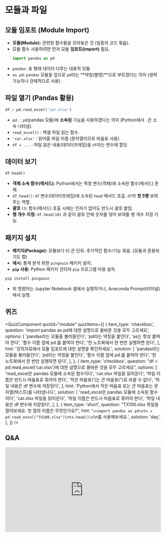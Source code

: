 # 모듈과 파일

## 모듈 임포트 (Module Import)

*   **모듈(Module):** 관련된 함수들을 모아놓은 것 (일종의 코드 묶음).
*   모듈 함수 사용하려면 먼저 모듈 **임포트(import)** 필요.
    ```python
    import pandas as pd
    ```
*   `pandas`: 표 형태 데이터 다루는 대표적 모듈.
*   `as pd`: `pandas` 모듈을 앞으로 `pd`라는 **약칭(별명)**으로 부르겠다는 의미 (생략 가능하나 관례적으로 사용).

## 파일 열기 (Pandas 활용)

```python
df = pd.read_excel('car.xlsx')
```

*   `pd.` : `pd`(pandas 모듈)에 **소속된** 기능을 사용하겠다는 의미 (Python에서 `.`은 소속 나타냄).
*   `read_excel()` : 엑셀 파일 읽는 함수.
*   `'car.xlsx'` : 읽어올 파일 이름 (문자열이므로 따옴표 사용).
*   `df = ...` : 파일 읽은 내용(데이터프레임)을 `df`라는 변수에 할당.

## 데이터 보기

```python
df.head()
```

*   **객체 소속 함수(메서드):** Python에서는 특정 변수(객체)에 소속된 함수(메서드) 존재.
*   `df.head()`: `df` 변수(데이터프레임)에 소속된 `head` 메서드 호출. `df`의 **첫 5행** 보여주는 역할.
*   **괄호 `()`:** 함수(메서드) 호출 시에는 인자가 없어도 반드시 괄호 붙임.
*   **행 개수 지정:** `df.head(10)` 과 같이 괄호 안에 숫자를 넣어 보여줄 행 개수 지정 가능.

## 패키지 설치

*   **패키지(Package):** 모듈보다 더 큰 단위. 추가적인 함수/기능 묶음. (모듈과 혼용되기도 함)
*   **예시:** 통계 분석 위한 `pingouin` 패키지 설치.
*   **`pip` 사용:** Python 패키지 관리자 `pip` 프로그램 이용 설치.
```bash
pip install pingouin
```
*   위 명령어는 Jupyter Notebook 셀에서 실행하거나, Anaconda Prompt(터미널)에서 실행.

## 퀴즈



<QuizComponent quizId="module" quizItems={[
    {
        item_type: 'checkbox',
        question: 'import pandas as pd에 대한 설명으로 올바른 것을 모두 고르세요',
        options: [
            'pandas라는 모듈을 불러들인다',
            'pd라는 약칭을 붙인다',
            'as는 항상 붙여야 한다',
            '함수 이름 앞에 pd.를 붙여야 한다',
            '한 노트북에서 한 번만 실행하면 된다',
        ],
        hint: '강의자료에서 모듈 임포트에 대한 설명을 확인하세요.',
        solution: [
            'pandas라는 모듈을 불러들인다',
            'pd라는 약칭을 붙인다',
            '함수 이름 앞에 pd.를 붙여야 한다',
            '한 노트북에서 한 번만 실행하면 된다',
        ],
    },
    {
        item_type: 'checkbox',
        question: "df = pd.read_excel('car.xlsx')에 대한 설명으로 올바른 것을 모두 고르세요",
        options: [
            'read_excel은 pandas 모듈에 소속된 함수이다',
            'car.xlsx 파일을 읽어온다',
            '파일 이름은 반드시 따옴표로 묶어야 한다',
            '작은 따옴표(\')는 큰 따옴표(\")로 바꿀 수 없다',
            '파일 내용은 df 변수에 저장된다',
        ],
        hint: 'Python에서 작은 따옴표 또는 큰 따옴표는 문자열(텍스트)를 나타냅니다.',
        solution: [
            'read_excel은 pandas 모듈에 소속된 함수이다',
            'car.xlsx 파일을 읽어온다',
            '파일 이름은 반드시 따옴표로 묶어야 한다',
            '파일 내용은 df 변수에 저장된다',
        ],
    },
    {
        item_type: 'short',
        question: "TX100.xlsx 파일을 열어보세요. 첫 열의 이름은 무엇인가요?",
        hint: '```\nimport pandas as pd\ntx = pd.read_excel("TX100.xlsx")\ntx.head()\n```\n를 사용해보세요.',
        solution: 'day',
    },
]} />



## Q&A
<iframe src="https://tally.so/embed/wbOOKg?alignLeft=1&hideTitle=1&transparentBackground=1&dynamicHeight=0" loading="lazy" width="100%" height="274" frameborder="0" marginheight="0" marginwidth="0" title="Q&A"></iframe>
